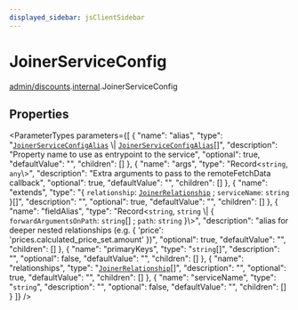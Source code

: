 ```yaml
---
displayed_sidebar: jsClientSidebar
---
```



# JoinerServiceConfig

[admin/discounts](../../modules/admin_discounts.mdx).[internal](../../admin_discounts/modules/admin_discounts.internal.mdx).JoinerServiceConfig

## Properties

<ParameterTypes parameters={[
  {
    "name": "alias",
    "type": "[`JoinerServiceConfigAlias`](admin_discounts.internal.JoinerServiceConfigAlias.mdx) \\| [`JoinerServiceConfigAlias`](admin_discounts.internal.JoinerServiceConfigAlias.mdx)[]",
    "description": "Property name to use as entrypoint to the service",
    "optional": true,
    "defaultValue": "",
    "children": []
  },
  {
    "name": "args",
    "type": "Record<`string`, `any`\\>",
    "description": "Extra arguments to pass to the remoteFetchData callback",
    "optional": true,
    "defaultValue": "",
    "children": []
  },
  {
    "name": "extends",
    "type": "{ `relationship`: [`JoinerRelationship`](../../admin_discounts/modules/admin_discounts.internal.mdx#joinerrelationship) ; `serviceName`: `string`  }[]",
    "description": "",
    "optional": true,
    "defaultValue": "",
    "children": []
  },
  {
    "name": "fieldAlias",
    "type": "Record<`string`, `string` \\| { `forwardArgumentsOnPath`: `string`[] ; `path`: `string`  }\\>",
    "description": "alias for deeper nested relationships (e.g. { 'price': 'prices.calculated_price_set.amount' })",
    "optional": true,
    "defaultValue": "",
    "children": []
  },
  {
    "name": "primaryKeys",
    "type": "`string`[]",
    "description": "",
    "optional": false,
    "defaultValue": "",
    "children": []
  },
  {
    "name": "relationships",
    "type": "[`JoinerRelationship`](../../admin_discounts/modules/admin_discounts.internal.mdx#joinerrelationship)[]",
    "description": "",
    "optional": true,
    "defaultValue": "",
    "children": []
  },
  {
    "name": "serviceName",
    "type": "`string`",
    "description": "",
    "optional": false,
    "defaultValue": "",
    "children": []
  }
]} />
